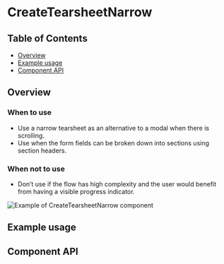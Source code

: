
# CreateTearsheetNarrow

## Table of Contents

- [Overview](#overview)
- [Example usage](#example-usage)
- [Component API](#component-api)

## Overview

### When to use

- Use a narrow tearsheet as an alternative to a modal when there is scrolling.
- Use when the form fields can be broken down into sections using section
  headers.

### When not to use

- Don’t use if the flow has high complexity and the user would benefit from
  having a visible progress indicator.

<img src={narrowTearsheet} alt="Example of CreateTearsheetNarrow component" />

## Example usage

<!-- TODO: One example per designed use case. -->

<Canvas>
  <Story id="components-createtearsheetnarrow--create-tearsheet-narrow" />
</Canvas>

## Component API

<ArgsTable />
